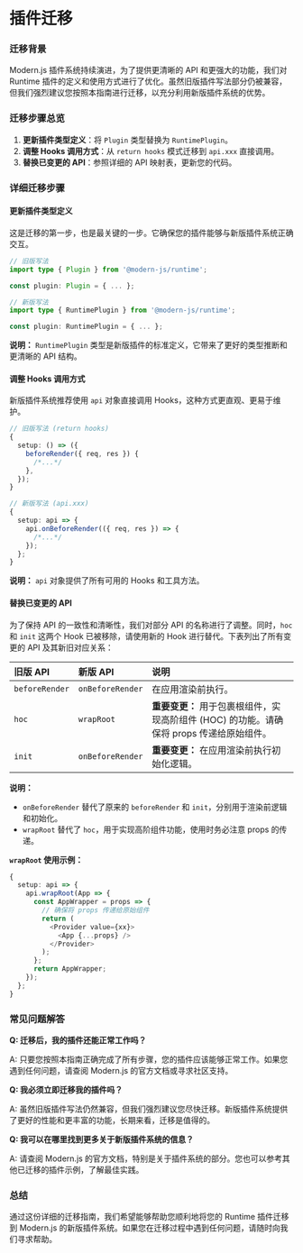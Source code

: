 # 插件迁移

### 迁移背景

Modern.js 插件系统持续演进，为了提供更清晰的 API 和更强大的功能，我们对 Runtime 插件的定义和使用方式进行了优化。虽然旧版插件写法部分仍被兼容，但我们强烈建议您按照本指南进行迁移，以充分利用新版插件系统的优势。

### 迁移步骤总览

1.  **更新插件类型定义**：将 `Plugin` 类型替换为 `RuntimePlugin`。
2.  **调整 Hooks 调用方式**：从 `return hooks` 模式迁移到 `api.xxx` 直接调用。
3.  **替换已变更的 API**：参照详细的 API 映射表，更新您的代码。

### 详细迁移步骤

#### 更新插件类型定义

这是迁移的第一步，也是最关键的一步。它确保您的插件能够与新版插件系统正确交互。

```typescript
// 旧版写法
import type { Plugin } from '@modern-js/runtime';

const plugin: Plugin = { ... };

// 新版写法
import type { RuntimePlugin } from '@modern-js/runtime';

const plugin: RuntimePlugin = { ... };
```

**说明：** `RuntimePlugin` 类型是新版插件的标准定义，它带来了更好的类型推断和更清晰的 API 结构。

#### 调整 Hooks 调用方式

新版插件系统推荐使用 `api` 对象直接调用 Hooks，这种方式更直观、更易于维护。

```typescript
// 旧版写法 (return hooks)
{
  setup: () => ({
    beforeRender({ req, res }) {
      /*...*/
    },
  });
}

// 新版写法 (api.xxx)
{
  setup: api => {
    api.onBeforeRender(({ req, res }) => {
      /*...*/
    });
  };
}
```

**说明：** `api` 对象提供了所有可用的 Hooks 和工具方法。

#### 替换已变更的 API

为了保持 API 的一致性和清晰性，我们对部分 API 的名称进行了调整。同时，`hoc` 和 `init` 这两个 Hook 已被移除，请使用新的 Hook 进行替代。下表列出了所有变更的 API 及其新旧对应关系：

| 旧版 API       | 新版 API         | 说明                                                                                      |
| :------------- | :--------------- | :---------------------------------------------------------------------------------------- |
| `beforeRender` | `onBeforeRender` | 在应用渲染前执行。                                                                        |
| `hoc`          | `wrapRoot`       | **重要变更：** 用于包裹根组件，实现高阶组件 (HOC) 的功能。请确保将 props 传递给原始组件。 |
| `init`         | `onBeforeRender` | **重要变更：** 在应用渲染前执行初始化逻辑。                                               |

**说明：**

- `onBeforeRender` 替代了原来的 `beforeRender` 和 `init`，分别用于渲染前逻辑和初始化。
- `wrapRoot` 替代了 `hoc`，用于实现高阶组件功能，使用时务必注意 props 的传递。

**`wrapRoot` 使用示例：**

```typescript
{
  setup: api => {
    api.wrapRoot(App => {
      const AppWrapper = props => {
        // 确保将 props 传递给原始组件
        return (
          <Provider value={xx}>
            <App {...props} />
          </Provider>
        );
      };
      return AppWrapper;
    });
  };
}
```

### 常见问题解答

**Q: 迁移后，我的插件还能正常工作吗？**

A: 只要您按照本指南正确完成了所有步骤，您的插件应该能够正常工作。如果您遇到任何问题，请查阅 Modern.js 的官方文档或寻求社区支持。

**Q: 我必须立即迁移我的插件吗？**

A: 虽然旧版插件写法仍然兼容，但我们强烈建议您尽快迁移。新版插件系统提供了更好的性能和更丰富的功能，长期来看，迁移是值得的。

**Q: 我可以在哪里找到更多关于新版插件系统的信息？**

A: 请查阅 Modern.js 的官方文档，特别是关于插件系统的部分。您也可以参考其他已迁移的插件示例，了解最佳实践。

### 总结

通过这份详细的迁移指南，我们希望能够帮助您顺利地将您的 Runtime 插件迁移到 Modern.js 的新版插件系统。如果您在迁移过程中遇到任何问题，请随时向我们寻求帮助。
